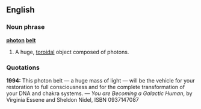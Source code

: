 ==English==

===Noun phrase===
'''[[photon]] [[belt]]'''

# A huge, [[toroidal]] object composed of photons.

===Quotations===
'''1994:''' This photon belt &mdash; a huge mass of light &mdash; will be the vehicle for your restoration to full consciousness and for the complete transformation of your DNA and chakra systems.  &mdash; ''You are Becoming a Galactic Human'', by Virginia Essene and Sheldon Nidel, ISBN 0937147087
{{Rfd}}